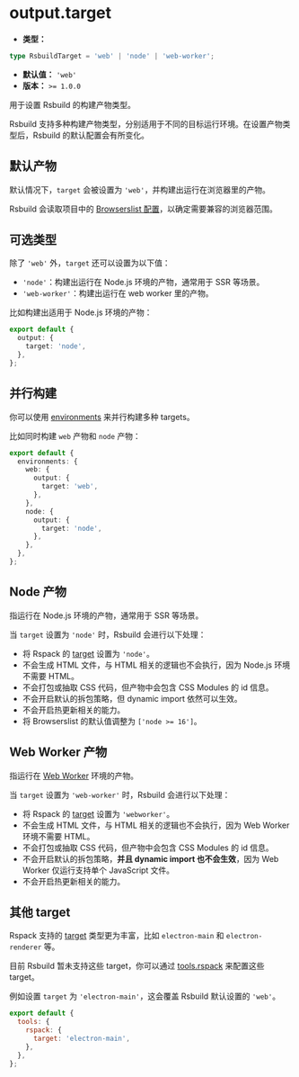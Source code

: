 # output.target

- **类型：**

```ts
type RsbuildTarget = 'web' | 'node' | 'web-worker';
```

- **默认值：** `'web'`
- **版本：** `>= 1.0.0`

用于设置 Rsbuild 的构建产物类型。

Rsbuild 支持多种构建产物类型，分别适用于不同的目标运行环境。在设置产物类型后，Rsbuild 的默认配置会有所变化。

## 默认产物

默认情况下，`target` 会被设置为 `'web'`，并构建出运行在浏览器里的产物。

Rsbuild 会读取项目中的 [Browserslist 配置](https://github.com/browserslist/browserslist)，以确定需要兼容的浏览器范围。

## 可选类型

除了 `'web'` 外，`target` 还可以设置为以下值：

- `'node'`：构建出运行在 Node.js 环境的产物，通常用于 SSR 等场景。
- `'web-worker'`：构建出运行在 web worker 里的产物。

比如构建出适用于 Node.js 环境的产物：

```ts
export default {
  output: {
    target: 'node',
  },
};
```

## 并行构建

你可以使用 [environments](/config/environments) 来并行构建多种 targets。

比如同时构建 `web` 产物和 `node` 产物：

```ts
export default {
  environments: {
    web: {
      output: {
        target: 'web',
      },
    },
    node: {
      output: {
        target: 'node',
      },
    },
  },
};
```

## Node 产物

指运行在 Node.js 环境的产物，通常用于 SSR 等场景。

当 `target` 设置为 `'node'` 时，Rsbuild 会进行以下处理：

- 将 Rspack 的 [target](https://rspack.dev/config/target) 设置为 `'node'`。
- 不会生成 HTML 文件，与 HTML 相关的逻辑也不会执行，因为 Node.js 环境不需要 HTML。
- 不会打包或抽取 CSS 代码，但产物中会包含 CSS Modules 的 id 信息。
- 不会开启默认的拆包策略，但 dynamic import 依然可以生效。
- 不会开启热更新相关的能力。
- 将 Browserslist 的默认值调整为 `['node >= 16']`。

## Web Worker 产物

指运行在 [Web Worker](https://developer.mozilla.org/en-US/docs/Web/API/Web_Workers_API) 环境的产物。


<WebWorker />

当 `target` 设置为 `'web-worker'` 时，Rsbuild 会进行以下处理：

- 将 Rspack 的 [target](https://rspack.dev/config/target) 设置为 `'webworker'`。
- 不会生成 HTML 文件，与 HTML 相关的逻辑也不会执行，因为 Web Worker 环境不需要 HTML。
- 不会打包或抽取 CSS 代码，但产物中会包含 CSS Modules 的 id 信息。
- 不会开启默认的拆包策略，**并且 dynamic import 也不会生效**，因为 Web Worker 仅运行支持单个 JavaScript 文件。
- 不会开启热更新相关的能力。

## 其他 target

Rspack 支持的 [target](https://rspack.dev/config/target) 类型更为丰富，比如 `electron-main` 和 `electron-renderer` 等。

目前 Rsbuild 暂未支持这些 target，你可以通过 [tools.rspack](/config/tools/rspack) 来配置这些 target。

例如设置 `target` 为 `'electron-main'`，这会覆盖 Rsbuild 默认设置的 `'web'`。

```js
export default {
  tools: {
    rspack: {
      target: 'electron-main',
    },
  },
};
```
